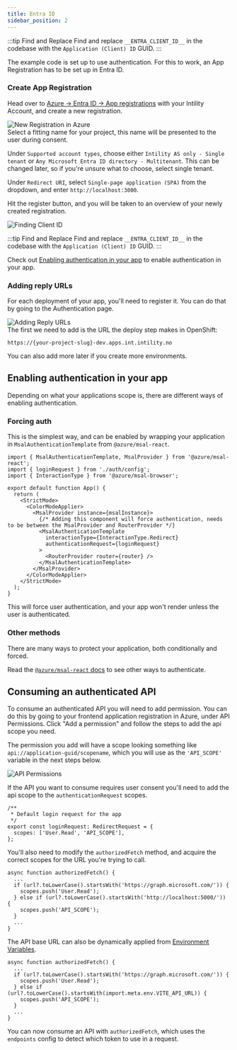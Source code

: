 ```yaml
---
title: Entra ID
sidebar_position: 2
---
```


:::tip Find and Replace
Find and replace `__ENTRA_CLIENT_ID__` in the codebase with the `Application (Client) ID` GUID.
:::

The example code is set up to use authentication. For this to work, an App Registration has to be set up in Entra ID.

### Create App Registration

Head over to [Azure -> Entra ID -> App registrations](https://portal.azure.com/#blade/Microsoft_AAD_IAM/ActiveDirectoryMenuBlade/RegisteredApps)
with your Intility Account, and create a new registration.

![New Registration in Azure](/img/azure-new.png)  
Select a fitting name for your project, this name will be presented to the user during consent.

Under `Supported account types`, choose either `Intility AS only - Single tenant` or `Any Microsoft Entra ID directory - Multitenant`.
This can be changed later, so if you're unsure what to choose, select single tenant.

Under `Redirect URI`, select `Single-page application (SPA)` from the dropdown, and enter `http://localhost:3000`.

Hit the register button, and you will be taken to an overview of your newly created registration.

![Finding Client ID](/img/azure-clientid.png)

:::tip Find and Replace
Find and replace `__ENTRA_CLIENT_ID__` in the codebase with the `Application (Client) ID` GUID.
:::

Check out [Enabling authentication in your app](#enabling-authentication-in-your-app) to enable authentication in your app.

### Adding reply URLs

For each deployment of your app, you'll need to register it. You can do that by going to the Authentication page.

![Adding Reply URLs](/img/azure-replyurls.png)  
The first we need to add is the URL the deploy step makes in OpenShift:

```
https://{your-project-slug}-dev.apps.int.intility.no
```

You can also add more later if you create more environments.

## Enabling authentication in your app

Depending on what your applications scope is, there are different ways of enabling authentication.

### Forcing auth

This is the simplest way, and can be enabled by wrapping your application in `MsalAuthenticationTemplate` from `@azure/msal-react`.

```tsx title="src/App.tsx"
import { MsalAuthenticationTemplate, MsalProvider } from '@azure/msal-react';
import { loginRequest } from './auth/config';
import { InteractionType } from '@azure/msal-browser';

export default function App() {
  return (
    <StrictMode>
      <ColorModeApplier>
        <MsalProvider instance={msalInstance}>
          {/* Adding this component will force authentication, needs to be between the MsalProvider and RouterProvider */}
          <MsalAuthenticationTemplate
            interactionType={InteractionType.Redirect}
            authenticationRequest={loginRequest}
          >
            <RouterProvider router={router} />
          </MsalAuthenticationTemplate>
        </MsalProvider>
      </ColorModeApplier>
    </StrictMode>
  );
}
```

This will force user authentication, and your app won't render unless the user is authenticated.

### Other methods

There are many ways to protect your application, both conditionally and forced.

Read the [`@azure/msal-react` docs](https://github.com/AzureAD/microsoft-authentication-library-for-js/blob/dev/lib/msal-react/docs/getting-started.md) to see other ways to authenticate.

## Consuming an authenticated API

To consume an authenticated API you will need to add permission. You can do this by going to your frontend application registration in Azure, under API Permissions.
Click "Add a permission" and follow the steps to add the api scope you need.

The permission you add will have a scope looking something like `api://application-guid/scopename`, which you will use as the `'API_SCOPE'` variable in the next steps below.

![API Permissions](/img/azure-api-permissions2.png)

If the API you want to consume requires user consent you'll need to add the api scope to the `authenticationRequest` scopes.

```tsx title="src/auth/config.ts"
/**
 * Default login request for the app
 */
export const loginRequest: RedirectRequest = {
  scopes: ['User.Read', 'API_SCOPE'],
};
```

You'll also need to modify the `authorizedFetch` method, and acquire the correct scopes for the URL you're trying to call.

```tsx title="src/auth/authorizedFetch.ts"
async function authorizedFetch() {
  ...
  if (url?.toLowerCase().startsWith('https://graph.microsoft.com/')) {
    scopes.push('User.Read');
  } else if (url?.toLowerCase().startsWith('http://localhost:5000/')) {
    scopes.push('API_SCOPE');
  }
  ...
}
```

The API base URL can also be dynamically applied from [Environment Variables](https://vite.dev/guide/env-and-mode).

```tsx title="src/auth/authorizedFetch.ts"
async function authorizedFetch() {
  ...
  if (url?.toLowerCase().startsWith('https://graph.microsoft.com/')) {
    scopes.push('User.Read');
  } else if (url?.toLowerCase().startsWith(import.meta.env.VITE_API_URL)) {
    scopes.push('API_SCOPE');
  }
  ...
}
```

You can now consume an API with `authorizedFetch`, which uses the `endpoints` config to detect which token to use in a request.
